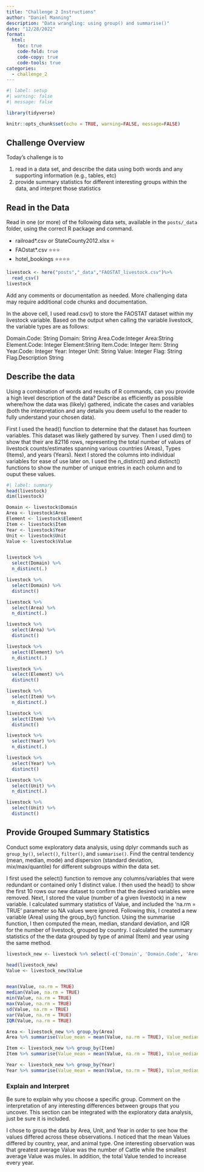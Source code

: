 ```yaml
---
title: "Challenge 2 Instructions"
author: "Daniel Manning"
description: "Data wrangling: using group() and summarise()"
date: "12/28/2022"
format:
  html:
    toc: true
    code-fold: true
    code-copy: true
    code-tools: true
categories:
  - challenge_2
---
```


```r
#| label: setup
#| warning: false
#| message: false

library(tidyverse)

knitr::opts_chunk$set(echo = TRUE, warning=FALSE, message=FALSE)
```

## Challenge Overview

Today's challenge is to

1)  read in a data set, and describe the data using both words and any supporting information (e.g., tables, etc)
2)  provide summary statistics for different interesting groups within the data, and interpret those statistics

## Read in the Data

Read in one (or more) of the following data sets, available in the `posts/_data` folder, using the correct R package and command.

-   railroad\*.csv or StateCounty2012.xlsx ⭐
-   FAOstat\*.csv ⭐⭐⭐
-   hotel_bookings ⭐⭐⭐⭐

```r
livestock <- here("posts","_data","FAOSTAT_livestock.csv")%>%
  read_csv()
livestock
```

Add any comments or documentation as needed. More challenging data may require additional code chunks and documentation.

In the above cell, I used read.csv() to store the FAOSTAT dataset within my livestock variable. Based on the output when calling the variable livestock, the variable types are as follows:

Domain.Code: String
Domain: String
Area.Code:Integer
Area:String
Element.Code: Integer
Element:String
Item.Code: Integer
Item: String
Year.Code: Integer
Year: Integer
Unit: String
Value: Integer
Flag: String
Flag.Description String

## Describe the data

Using a combination of words and results of R commands, can you provide a high level description of the data? Describe as efficiently as possible where/how the data was (likely) gathered, indicate the cases and variables (both the interpretation and any details you deem useful to the reader to fully understand your chosen data).

First I used the head() function to determine that the dataset has fourteen variables. This dataset was likely gathered by survey. Then I used dim() to show that their are 82116 rows, representing the total number of values of livestock counts/estimates spanning various countries (Areas), Types (Items), and years (Years). Next I stored the columns into individual variables for ease of use later on. I used the n_distinct() and distinct() functions to show the number of unique entries in each column and to ouput these values. 

```r
#| label: summary
head(livestock)
dim(livestock)

Domain <- livestock$Domain
Area <- livestock$Area
Element <- livestock$Element
Item <- livestock$Item
Year <- livestock$Year
Unit <- livestock$Unit
Value <- livestock$Value


livestock %>% 
  select(Domain) %>%
  n_distinct(.)

livestock %>% 
  select(Domain) %>%
  distinct()

livestock %>% 
  select(Area) %>%
  n_distinct(.)

livestock %>% 
  select(Area) %>%
  distinct()

livestock %>% 
  select(Element) %>%
  n_distinct(.)

livestock %>% 
  select(Element) %>%
  distinct()

livestock %>% 
  select(Item) %>%
  n_distinct(.)

livestock %>% 
  select(Item) %>%
  distinct()

livestock %>% 
  select(Year) %>%
  n_distinct(.)

livestock %>% 
  select(Year) %>%
  distinct()

livestock %>% 
  select(Unit) %>%
  n_distinct(.)

livestock %>% 
  select(Unit) %>%
  distinct()

```

## Provide Grouped Summary Statistics

Conduct some exploratory data analysis, using dplyr commands such as `group_by()`, `select()`, `filter()`, and `summarise()`. Find the central tendency (mean, median, mode) and dispersion (standard deviation, mix/max/quantile) for different subgroups within the data set.

I first used the select() function to remove any columns/variables that were redundant or contained only 1 distinct value. I then used the head() to show the first 10 rows our new dataset to confirm that the desired variables were removed. Next, I stored the value (number of a given livestock) in a new variable. I calculated summary statistics of Value, and included the 'na.rm = TRUE' parameter so NA values were ignored. Following this, I created a new variable (Area) using the group_by() function. Using the summarise function, I then computed the mean, median, standard deviation, and IQR for the number of livestock, grouped by country. I calculated the summary statistics of the the data grouped by type of animal (Item) and year using the same method. 

```r
livestock_new <- livestock %>% select(-c('Domain', 'Domain.Code', 'Area.Code', 'Element', 'Element.Code', 'Item.Code', 'Year.Code', 'Unit', 'Flag'))

head(livestock_new)
Value <- livestock_new$Value


mean(Value, na.rm = TRUE)
median(Value, na.rm = TRUE)
min(Value, na.rm = TRUE)
max(Value, na.rm = TRUE)
sd(Value, na.rm = TRUE)
var(Value, na.rm = TRUE)
IQR(Value, na.rm = TRUE)

Area <- livestock_new %>% group_by(Area)
Area %>% summarise(Value_mean = mean(Value, na.rm = TRUE), Value_median = median(Value, na.rm = TRUE), Value_sd = sd(Value, na.rm = TRUE), Value_IQR = IQR(Value, na.rm = TRUE))

Item <- livestock_new %>% group_by(Item)
Item %>% summarise(Value_mean = mean(Value, na.rm = TRUE), Value_median = median(Value, na.rm = TRUE), Value_sd = sd(Value, na.rm = TRUE), Value_IQR = IQR(Value, na.rm = TRUE))

Year <- livestock_new %>% group_by(Year)
Year %>% summarise(Value_mean = mean(Value, na.rm = TRUE), Value_median = median(Value, na.rm = TRUE), Value_sd = sd(Value, na.rm = TRUE), Value_IQR = IQR(Value, na.rm = TRUE))
```

### Explain and Interpret

Be sure to explain why you choose a specific group. Comment on the interpretation of any interesting differences between groups that you uncover. This section can be integrated with the exploratory data analysis, just be sure it is included.

I chose to group the data by Area, Unit, and Year in order to see how the values differed across these observations. I noticed that the mean Values differed by country, year, and animal type. One interesting observation was that greatest average Value was the number of Cattle while the smallest average Value was mules. In addition, the total Value tended to increase every year. 
